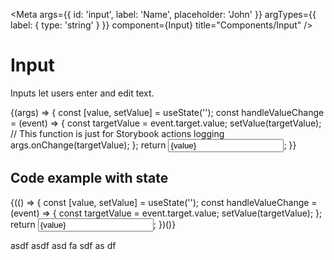 

<Meta args={{ id: 'input', label: 'Name', placeholder: 'John' }} argTypes={{ label: { type: 'string' } }} component={Input} title="Components/Input" />

# Input

Inputs let users enter and edit text.

<Canvas>
    <Story name="Default">
        {(args) => {
            const [value, setValue] = useState('');
            const handleValueChange = (event) => {
                const targetValue = event.target.value;
                setValue(targetValue);
                // This function is just for Storybook actions logging
                args.onChange(targetValue);
            };
            return <Input {...args} onChange={handleValueChange} value={value} />;
        }}
    </Story>
</Canvas>

<ArgsTable story="Default" />

## Code example with state

<Canvas>
    {(() => {
        const [value, setValue] = useState('');
        const handleValueChange = (event) => {
            const targetValue = event.target.value;
            setValue(targetValue);
        };
        return <Input label="Name" onChange={handleValueChange} value={value} placeholder="John" />;
    })()}
</Canvas>

asdf
asdf
asd
fa
sdf
as
df

